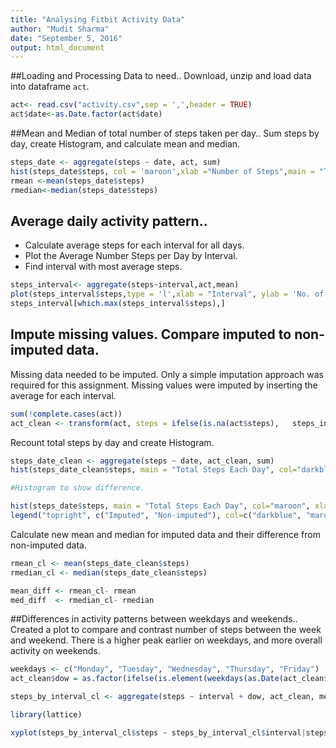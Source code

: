 ```yaml
---
title: "Analysing Fitbit Activity Data"
author: "Mudit Sharma"
date: "September 5, 2016"
output: html_document
---
```


##Loading and Processing Data to need..
Download, unzip and load data into dataframe `act`.

```r
act<- read.csv("activity.csv",sep = ',',header = TRUE)
act$date<-as.Date.factor(act$date)
```

##Mean and Median of total number of steps taken per day..
Sum steps by day, create Histogram, and calculate mean and median.
```r
steps_date <- aggregate(steps ~ date, act, sum)
hist(steps_date$steps, col = 'maroon',xlab ="Number of Steps",main = "Total Steps per Day")
rmean <-mean(steps_date$steps)
rmedian<-median(steps_date$steps)
```
## Average daily activity pattern..

* Calculate average steps for each interval for all days. 
* Plot the Average Number Steps per Day by Interval. 
* Find interval with most average steps.
```r
steps_interval<- aggregate(steps~interval,act,mean)
plot(steps_interval$steps,type = 'l',xlab = "Interval", ylab = 'No. of Steps', main = "Average Number of Steps per Day by Interval",col="darkblue")
steps_interval[which.max(steps_interval$steps),]
```
## Impute missing values. Compare imputed to non-imputed data.
Missing data needed to be imputed. Only a simple imputation approach was required for this assignment. 
Missing values were imputed by inserting the average for each interval.
```r
sum(!complete.cases(act))
act_clean <- transform(act, steps = ifelse(is.na(act$steps),   steps_interval$steps[match(act$interval,steps_interval$interval)], act$steps))
```
Recount total steps by day and create Histogram.
```r
steps_date_clean <- aggregate(steps ~ date, act_clean, sum)
hist(steps_date_clean$steps, main = "Total Steps Each Day", col="darkblue", xlab="Number of Steps")

#Histogram to show difference.

hist(steps_date$steps, main = "Total Steps Each Day", col="maroon", xlab="Number of Steps", add=T)
legend("topright", c("Imputed", "Non-imputed"), col=c("darkblue", "maroon"), lwd=10)
```

Calculate new mean and median for imputed data and their difference from non-imputed data.
```r
rmean_cl <- mean(steps_date_clean$steps)
rmedian_cl <- median(steps_date_clean$steps)

mean_diff <- rmean_cl- rmean
med_diff  <- rmedian_cl- rmedian
```

##Differences in activity patterns between weekdays and weekends..
Created a plot to compare and contrast number of steps between the week and weekend. There is a higher peak earlier on weekdays, and more overall activity on weekends.  
``` r
weekdays <- c("Monday", "Tuesday", "Wednesday", "Thursday", "Friday")
act_clean$dow = as.factor(ifelse(is.element(weekdays(as.Date(act_clean$date)),weekdays), "Weekday", "Weekend"))

steps_by_interval_cl <- aggregate(steps ~ interval + dow, act_clean, mean)

library(lattice)

xyplot(steps_by_interval_cl$steps ~ steps_by_interval_cl$interval|steps_by_interval_cl$dow, main="Average Steps per Day by Interval",xlab="Interval", ylab="Steps",layout=c(1,2), type="l")
```
